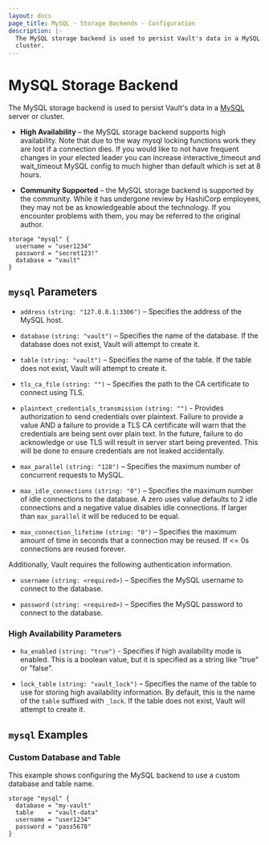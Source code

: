 ```yaml
---
layout: docs
page_title: MySQL - Storage Backends - Configuration
description: |-
  The MySQL storage backend is used to persist Vault's data in a MySQL server or
  cluster.
---
```


# MySQL Storage Backend

The MySQL storage backend is used to persist Vault's data in a [MySQL][mysql]
server or cluster.

- **High Availability** – the MySQL storage backend supports high availability.
  Note that due to the way mysql locking functions work they are lost if a connection
  dies. If you would like to not have frequent changes in your elected leader you
  can increase interactive_timeout and wait_timeout MySQL config to much higher than
  default which is set at 8 hours.

- **Community Supported** – the MySQL storage backend is supported by the
  community. While it has undergone review by HashiCorp employees, they may not
  be as knowledgeable about the technology. If you encounter problems with them,
  you may be referred to the original author.

```hcl
storage "mysql" {
  username = "user1234"
  password = "secret123!"
  database = "vault"
}
```

## `mysql` Parameters

- `address` `(string: "127.0.0.1:3306")` – Specifies the address of the MySQL
  host.

- `database` `(string: "vault")` – Specifies the name of the database. If the
  database does not exist, Vault will attempt to create it.

- `table` `(string: "vault")` – Specifies the name of the table. If the table
  does not exist, Vault will attempt to create it.

- `tls_ca_file` `(string: "")` – Specifies the path to the CA certificate to
  connect using TLS.

- `plaintext_credentials_transmission` `(string: "")` - Provides authorization
  to send credentials over plaintext. Failure to provide a value AND a failure
  to provide a TLS CA certificate will warn that the credentials are being sent
  over plain text. In the future, failure to do acknowledge or use TLS will
  result in server start being prevented. This will be done to ensure credentials
  are not leaked accidentally.

- `max_parallel` `(string: "128")` – Specifies the maximum number of concurrent
  requests to MySQL.

- `max_idle_connections` `(string: "0")` – Specifies the maximum number of idle
  connections to the database. A zero uses value defaults to 2 idle connections
  and a negative value disables idle connections. If larger than
  `max_parallel` it will be reduced to be equal.

- `max_connection_lifetime` `(string: "0")` – Specifies the maximum amount of
  time in seconds that a connection may be reused. If \<= 0s connections are reused forever.

Additionally, Vault requires the following authentication information.

- `username` `(string: <required>)` – Specifies the MySQL username to connect to
  the database.

- `password` `(string: <required>)` – Specifies the MySQL password to connect to
  the database.

### High Availability Parameters

- `ha_enabled` `(string: "true")` - Specifies if high availability mode is
  enabled. This is a boolean value, but it is specified as a string like "true"
  or "false".

- `lock_table` `(string: "vault_lock")` – Specifies the name of the table to
  use for storing high availability information. By default, this is the name
  of the `table` suffixed with `_lock`. If the table does not exist, Vault will
  attempt to create it.

## `mysql` Examples

### Custom Database and Table

This example shows configuring the MySQL backend to use a custom database and
table name.

```hcl
storage "mysql" {
  database = "my-vault"
  table    = "vault-data"
  username = "user1234"
  password = "pass5678"
}
```

[mysql]: https://dev.mysql.com
